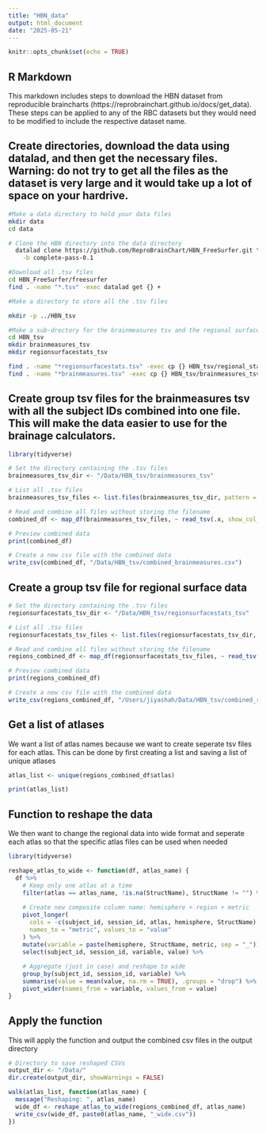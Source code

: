 ```yaml
---
title: "HBN_data"
output: html_document
date: "2025-05-21"
---
```


```r
knitr::opts_chunk$set(echo = TRUE)
```

## R Markdown

This markdown includes steps to download the HBN dataset from reproducible braincharts (https://reprobrainchart.github.io/docs/get_data). These steps can be applied to any of the RBC datasets but they would need to be modified to include the respective dataset name. 

## Create directories, download the data using datalad, and then get the necessary files. Warning: do not try to get all the files as the dataset is very large and it would take up a lot of space on your hardrive. 

```bash
#Make a data directory to hold your data files
mkdir data
cd data

# Clone the HBN directory into the data directory
  datalad clone https://github.com/ReproBrainChart/HBN_FreeSurfer.git \
    -b complete-pass-0.1

#Download all .tsv files
cd HBN_FreeSurfer/freesurfer
find . -name "*.tsv" -exec datalad get {} +

#Make a directory to store all the .tsv files

mkdir -p ../HBN_tsv

#Make a sub-drectory for the brainmeasures tsv and the regional surface stats tv
cd HBN_tsv
mkdir brainmeasures_tsv
mkdir regionsurfacestats_tsv

find . -name "*regionsurfacestats.tsv" -exec cp {} HBN_tsv/regional_stats_tsv/ \;
find . -name "*brainmeasures.tsv" -exec cp {} HBN_tsv/brainmeasures_tsv/ \;
```


## Create group tsv files for the brainmeasures tsv with all the subject IDs combined into one file. This will make the data easier to use for the brainage calculators. 

```r
library(tidyverse)

# Set the directory containing the .tsv files
brainmeasures_tsv_dir <- "/Data/HBN_tsv/brainmeasures_tsv"

# List all .tsv files
brainmeasures_tsv_files <- list.files(brainmeasures_tsv_dir, pattern = "\\.tsv$", full.names = TRUE)

# Read and combine all files without storing the filename
combined_df <- map_df(brainmeasures_tsv_files, ~ read_tsv(.x, show_col_types = FALSE))

# Preview combined data
print(combined_df)

# Create a new csv file with the combined data 
write_csv(combined_df, "/Data/HBN_tsv/combined_brainmeasures.csv")

```
## Create a group tsv file for regional surface data

```r
# Set the directory containing the .tsv files
regionsurfacestats_tsv_dir <- "/Data/HBN_tsv/regionsurfacestats_tsv"

# List all .tsv files
regionsurfacestats_tsv_files <- list.files(regionsurfacestats_tsv_dir, pattern = "\\.tsv$", full.names = TRUE)

# Read and combine all files without storing the filename
regions_combined_df <- map_df(regionsurfacestats_tsv_files, ~ read_tsv(.x, show_col_types = FALSE))

# Preview combined data
print(regions_combined_df)

# Create a new csv file with the combined data 
write_csv(regions_combined_df, "/Users/jiyashah/Data/HBN_tsv/combined_regionsurfacestats.csv")
```

## Get a list of atlases 

We want a list of atlas names because we want to create seperate tsv files for each atlas. This can be done by first creating a list and saving a list of unique atlases

```r
atlas_list <- unique(regions_combined_df$atlas)

print(atlas_list)

```
## Function to reshape the data

We then want to change the regional data into wide format and seperate each atlas so that the specific atlas files can be used when needed 

```r
library(tidyverse)

reshape_atlas_to_wide <- function(df, atlas_name) {
  df %>%
    # Keep only one atlas at a time
    filter(atlas == atlas_name, !is.na(StructName), StructName != "") %>%
    
    # Create new composite column name: hemisphere + region + metric
    pivot_longer(
      cols = -c(subject_id, session_id, atlas, hemisphere, StructName),
      names_to = "metric", values_to = "value"
    ) %>%
    mutate(variable = paste(hemisphere, StructName, metric, sep = "_")) %>%
    select(subject_id, session_id, variable, value) %>%
    
    # Aggregate (just in case) and reshape to wide
    group_by(subject_id, session_id, variable) %>%
    summarise(value = mean(value, na.rm = TRUE), .groups = "drop") %>%
    pivot_wider(names_from = variable, values_from = value)
}

```

## Apply the function

This will apply the function and output the combined csv files in the output directory 

```r
# Directory to save reshaped CSVs
output_dir <- "/Data/"
dir.create(output_dir, showWarnings = FALSE)

walk(atlas_list, function(atlas_name) {
  message("Reshaping: ", atlas_name)
  wide_df <- reshape_atlas_to_wide(regions_combined_df, atlas_name)
  write_csv(wide_df, paste0(atlas_name, "_wide.csv"))
})

```

